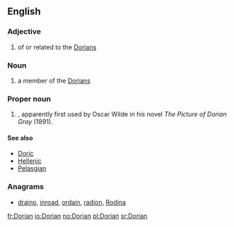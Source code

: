 ==English==

===Adjective===
{{en-adj}}

#of or related to the [[Dorians]]

===Noun===
{{en-noun}}

#a member of the [[Dorians]]

===Proper noun===
{{en-proper noun}}

# {{given name|male|from=Ancient Greek}}, apparently first used by Oscar Wilde in his novel ''The Picture of Dorian Gray'' (1891).

====See also====
*[[Doric]]
*[[Hellenic]]
*[[Pelasgian]]

===Anagrams===
* [[draino#English|draino]], [[inroad#English|inroad]], [[ordain#English|ordain]], [[radion#English|radion]], [[Rodina#English|Rodina]]

[[fr:Dorian]]
[[io:Dorian]]
[[no:Dorian]]
[[pl:Dorian]]
[[sr:Dorian]]